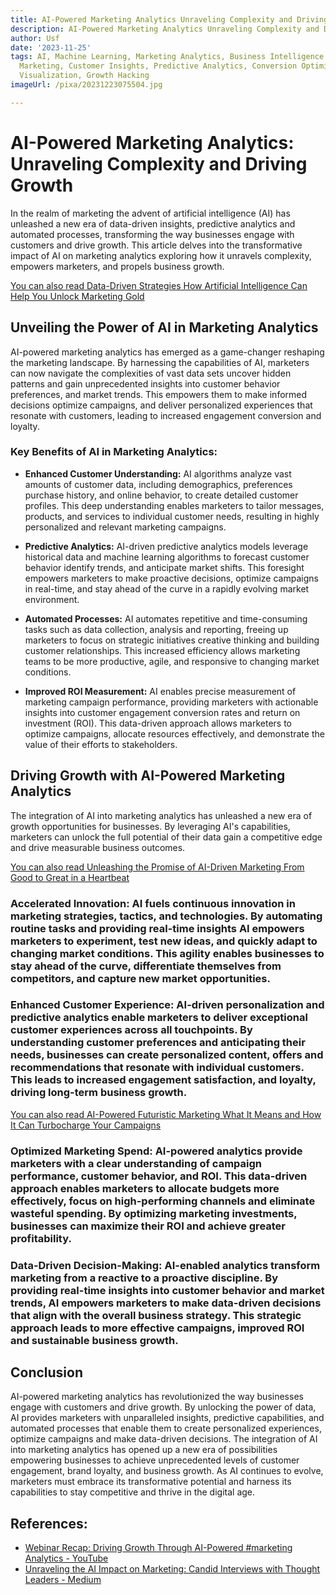 ```yaml
---
title: AI-Powered Marketing Analytics Unraveling Complexity and Driving Growth
description: AI-Powered Marketing Analytics Unraveling Complexity and Driving Growth
author: Usf
date: '2023-11-25'
tags: AI, Machine Learning, Marketing Analytics, Business Intelligence, Data-Driven
  Marketing, Customer Insights, Predictive Analytics, Conversion Optimization, Data
  Visualization, Growth Hacking
imageUrl: /pixa/20231223075504.jpg

---
```

# **AI-Powered Marketing Analytics: Unraveling  Complexity and Driving Growth**

In the realm of marketing the  advent of artificial intelligence (AI) has  unleashed a new era of data-driven insights, predictive analytics and automated  processes, transforming the  way businesses engage with customers and drive growth. This article delves into the transformative impact of AI on  marketing analytics  exploring how it unravels  complexity, empowers marketers, and  propels business growth.

[You can also read Data-Driven Strategies How Artificial Intelligence Can Help You Unlock  Marketing Gold](Data-Driven%20Strategies%20How%20Artificial%20Intelligence%20Can%20Help%20You%20Unlock%20Marketing%20Gold)


## **Unveiling the Power of AI in Marketing Analytics**

AI-powered marketing analytics has emerged as a game-changer reshaping  the  marketing landscape. By harnessing the capabilities of AI, marketers can now navigate the complexities of  vast data sets uncover hidden patterns and gain  unprecedented insights into customer  behavior preferences, and market trends. This empowers  them to make informed decisions optimize campaigns,  and deliver personalized experiences  that resonate with customers, leading to increased engagement conversion and loyalty.

### **Key Benefits of AI in Marketing Analytics:**

* **Enhanced Customer Understanding:** AI algorithms analyze vast  amounts of customer data, including demographics, preferences purchase history, and online behavior, to create detailed customer profiles.  This deep understanding enables marketers  to tailor messages, products, and  services  to individual customer needs, resulting in highly personalized and  relevant marketing campaigns.


* **Predictive  Analytics:** AI-driven  predictive analytics models leverage historical data and machine  learning algorithms to forecast  customer behavior identify trends, and anticipate market shifts.  This foresight empowers marketers to make proactive decisions, optimize campaigns in real-time, and  stay ahead of the curve in a rapidly evolving market environment.


* **Automated Processes:** AI automates  repetitive and time-consuming tasks such as data collection, analysis and reporting, freeing up marketers to focus on strategic initiatives creative thinking and building customer  relationships. This increased efficiency allows marketing teams  to  be more productive,  agile, and responsive to  changing market conditions.


* **Improved ROI Measurement:** AI enables precise measurement of marketing campaign performance, providing marketers with actionable insights into customer engagement conversion rates and return on investment (ROI). This data-driven approach allows marketers to optimize campaigns,  allocate resources effectively, and demonstrate  the value of their efforts to stakeholders.

## **Driving Growth with AI-Powered  Marketing Analytics**

The integration of AI into marketing analytics has unleashed a new era of growth opportunities for  businesses. By leveraging AI's capabilities, marketers can unlock the full potential of their data  gain a competitive edge and  drive measurable business outcomes.

[You can also read Unleashing the Promise of AI-Driven Marketing From  Good to Great  in a Heartbeat](Unleashing%20the%20Promise%20of%20AI-Driven%20Marketing%20From%20Good%20to%20Great%20in%20a%20Heartbeat)


### **Accelerated Innovation:** AI fuels continuous innovation  in marketing strategies, tactics, and technologies. By automating routine tasks and providing real-time insights AI empowers marketers to experiment, test new ideas, and quickly adapt  to changing market conditions. This agility enables  businesses to stay ahead of the  curve, differentiate themselves from competitors, and capture new market  opportunities.


### **Enhanced Customer Experience:** AI-driven  personalization and predictive analytics enable marketers to deliver exceptional customer  experiences across all touchpoints. By understanding customer preferences and anticipating their  needs, businesses can create personalized content, offers and recommendations that resonate with individual customers. This leads  to increased engagement satisfaction, and  loyalty, driving long-term business growth.


[You can also read AI-Powered Futuristic Marketing What  It Means and How It Can Turbocharge  Your  Campaigns](AI-Powered%20Futuristic%20Marketing%20What%20It%20Means%20and%20How%20It%20Can%20Turbocharge%20Your%20Campaigns)


### **Optimized Marketing Spend:** AI-powered  analytics provide marketers with a clear understanding of campaign performance,  customer behavior, and ROI. This data-driven approach enables marketers to allocate budgets more effectively, focus on high-performing  channels and eliminate wasteful spending. By optimizing marketing investments,  businesses can maximize  their ROI and achieve greater profitability.


### **Data-Driven Decision-Making:** AI-enabled analytics transform marketing from a reactive to a proactive discipline. By providing real-time insights into customer  behavior and market trends, AI empowers marketers to  make  data-driven decisions that align with the overall business strategy. This strategic  approach leads to more effective campaigns, improved ROI and sustainable business growth.

## **Conclusion**

AI-powered marketing analytics has revolutionized the way businesses engage with customers and drive growth. By unlocking the power of data,  AI provides marketers with unparalleled insights, predictive capabilities, and automated processes that  enable them to create personalized experiences, optimize campaigns and make data-driven decisions. The integration  of AI into marketing analytics has opened up a new era of possibilities empowering  businesses to achieve unprecedented levels of customer engagement, brand loyalty, and business growth. As AI continues to evolve, marketers  must embrace its transformative potential and  harness its capabilities to stay competitive and thrive in the digital age.

## References:
- [Webinar Recap: Driving Growth Through AI-Powered #marketing Analytics - YouTube](https://youtube.com/watch?v=v1yoY825cO0)
- [Unraveling the AI Impact on Marketing: Candid Interviews with Thought Leaders - Medium](https://medium.com/foundersmag/unraveling-the-ai-impact-on-marketing-candid-interviews-with-thought-leaders-72db5937a023)
